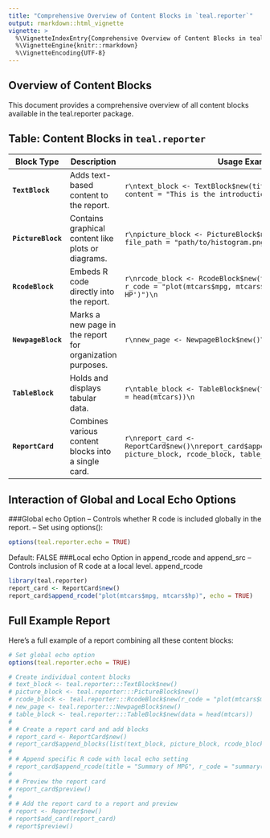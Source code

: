 ```yaml
---
title: "Comprehensive Overview of Content Blocks in `teal.reporter`"
output: rmarkdown::html_vignette
vignette: >
  %\VignetteIndexEntry{Comprehensive Overview of Content Blocks in teal.reporter}
  %\VignetteEngine{knitr::rmarkdown}
  %\VignetteEncoding{UTF-8}
---
```


## Overview of Content Blocks
This document provides a comprehensive overview of all content blocks available in the teal.reporter package.

## Table: Content Blocks in `teal.reporter`

| **Block Type** | **Description** | **Usage Example** |
  |----------------|----------------|-------------------|
  | **`TextBlock`** | Adds text-based content to the report. | ```r\ntext_block <- TextBlock$new(title = "Introduction", content = "This is the introduction to our report.")\n``` |
  | **`PictureBlock`** | Contains graphical content like plots or diagrams. | ```r\npicture_block <- PictureBlock$new(title = "Histogram", file_path = "path/to/histogram.png")\n``` |
  | **`RcodeBlock`** | Embeds R code directly into the report. | ```r\nrcode_block <- RcodeBlock$new(title = "MPG vs HP Plot", r_code = "plot(mtcars$mpg, mtcars$hp, main = 'MPG vs HP')")\n``` |
  | **`NewpageBlock`** | Marks a new page in the report for organization purposes. | ```r\nnew_page <- NewpageBlock$new()\n``` |
  | **`TableBlock`** | Holds and displays tabular data. | ```r\ntable_block <- TableBlock$new(title = "MTCars Data", data = head(mtcars))\n``` |
  | **`ReportCard`** | Combines various content blocks into a single card. | ```r\nreport_card <- ReportCard$new()\nreport_card$append_blocks(list(text_block, picture_block, rcode_block, table_block))\n``` |


## Interaction of Global and Local Echo Options
###Global echo Option
-- Controls whether R code is included globally in the report.
-- Set using options():

```r
options(teal.reporter.echo = TRUE)
```
Default: FALSE
###Local echo Option in append_rcode and append_src
-- Controls inclusion of R code at a local level.
append_rcode
```r
library(teal.reporter)
report_card <- ReportCard$new()
report_card$append_rcode("plot(mtcars$mpg, mtcars$hp)", echo = TRUE)
```

## Full Example Report
Here's a full example of a report combining all these content blocks:

```r
# Set global echo option
options(teal.reporter.echo = TRUE)

# Create individual content blocks
# text_block <- teal.reporter:::TextBlock$new()
# picture_block <- teal.reporter:::PictureBlock$new()
# rcode_block <- teal.reporter:::RcodeBlock$new(r_code = "plot(mtcars$mpg, mtcars$hp, main = 'MPG vs HP')")
# new_page <- teal.reporter:::NewpageBlock$new()
# table_block <- teal.reporter:::TableBlock$new(data = head(mtcars))
#
# # Create a report card and add blocks
# report_card <- ReportCard$new()
# report_card$append_blocks(list(text_block, picture_block, rcode_block, new_page, table_block))
#
# # Append specific R code with local echo setting
# report_card$append_rcode(title = "Summary of MPG", r_code = "summary(mtcars$mpg)", echo = TRUE)
#
# # Preview the report card
# report_card$preview()
#
# # Add the report card to a report and preview
# report <- Reporter$new()
# report$add_card(report_card)
# report$preview()
```
